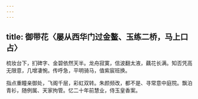 ```yaml
---
---
---
```

title: 御带花〈屡从西华门过金鳌、玉练二桥，马上口占〉
---



梳妆台下，扪碑字、金碧依然天半。龙舟寂寞，信波翻太液，藕花长满。知否凭高无限意，几增凄惋。传呼急，平明骑马，值紫宸班换。

指点重瞳亲御处，飞阁千层，彩虹双转。朱颜频改，都不是、寻常意中庭院。飘泊青衫，随例属、天家拘管。忆二十年前慧业，侍玉皇香案。